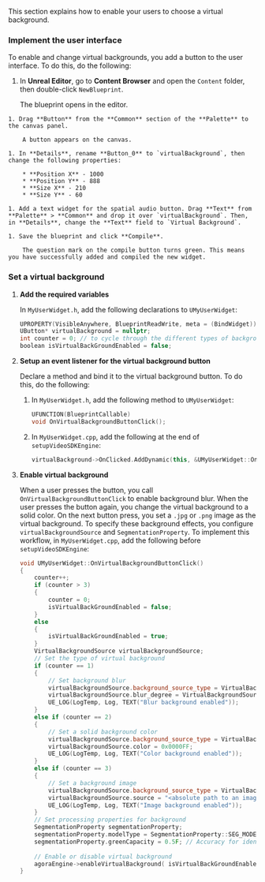 <PlatformWrapper platform='unreal'>

This section explains how to enable your users to choose a virtual background.

### Implement the user interface

To enable and change virtual backgrounds, you add a button to the user interface. To do this, do the following:

   1. In **Unreal Editor**, go to **Content Browser** and open the `Content` folder, then double-click `NewBlueprint`.

        The blueprint opens in the editor.

    1. Drag **Button** from the **Common** section of the **Palette** to the canvas panel.

        A button appears on the canvas.
    
    1. In **Details**, rename **Button_0** to `virtualBackground`, then change the following properties:

        * **Position X** - 1000
        * **Position Y** - 888
        * **Size X** - 210
        * **Size Y** - 60

    1. Add a text widget for the spatial audio button. Drag **Text** from **Palette** > **Common** and drop it over `virtualBackground`. Then, in **Details**, change the **Text** field to `Virtual Background`.

    1. Save the blueprint and click **Compile**.

        The question mark on the compile button turns green. This means you have successfully added and compiled the new widget.

### Set a virtual background

1. **Add the required variables**

    In `MyUserWidget.h`, add the following declarations to `UMyUserWidget`:

    ```cpp
    UPROPERTY(VisibleAnywhere, BlueprintReadWrite, meta = (BindWidget))
	UButton* virtualBackground = nullptr;
    int counter = 0; // to cycle through the different types of backgrounds
    boolean isVirtualBackGroundEnabled = false;
    ```

1. **Setup an event listener for the virtual background button**
    
    Declare a method and bind it to the virtual background button. To do this, do the following:
 
    1. In `MyUserWidget.h`, add the following method to `UMyUserWidget`:

        ```cpp
        UFUNCTION(BlueprintCallable)
		void OnVirtualBackgroundButtonClick();
        ```

    2. In `MyUserWidget.cpp`, add the following at the end of `setupVideoSDKEngine`:

        ```cpp
        virtualBackground->OnClicked.AddDynamic(this, &UMyUserWidget::OnVirtualBackgroundButtonClick);
        ```

2. **Enable virtual background**

    When a user presses the button, you call `OnVirtualBackgroundButtonClick` to enable background blur. When the user presses the button again, you change the virtual background to a solid color. On the next button press, you set a `.jpg` or `.png` image as the virtual background. To specify these background effects, you configure `virtualBackgroundSource` and `SegmentationProperty`. To implement this workflow, in `MyUserWidget.cpp`, add the following before `setupVideoSDKEngine`:

    ```cpp
    void UMyUserWidget::OnVirtualBackgroundButtonClick() 
    {
        counter++;
        if (counter > 3) 
        {
            counter = 0;
            isVirtualBackGroundEnabled = false;
        }
        else 
        {
            isVirtualBackGroundEnabled = true;
        }
        VirtualBackgroundSource virtualBackgroundSource;
        // Set the type of virtual background
        if (counter == 1) 
        {
            // Set background blur
            virtualBackgroundSource.background_source_type = VirtualBackgroundSource::BACKGROUND_BLUR;
            virtualBackgroundSource.blur_degree = VirtualBackgroundSource::BACKGROUND_BLUR_DEGREE::BLUR_DEGREE_HIGH;
            UE_LOG(LogTemp, Log, TEXT("Blur background enabled"));
        }
        else if (counter == 2) 
        { 
            // Set a solid background color
            virtualBackgroundSource.background_source_type = VirtualBackgroundSource::BACKGROUND_COLOR;
            virtualBackgroundSource.color = 0x0000FF;
            UE_LOG(LogTemp, Log, TEXT("Color background enabled"));
        }
        else if (counter == 3) 
        { 
            // Set a background image
            virtualBackgroundSource.background_source_type = VirtualBackgroundSource::BACKGROUND_IMG;
            virtualBackgroundSource.source = "<absolute path to an image file>";
            UE_LOG(LogTemp, Log, TEXT("Image background enabled"));
        }
        // Set processing properties for background
        SegmentationProperty segmentationProperty;
        segmentationProperty.modelType = SegmentationProperty::SEG_MODEL_AI;; // Use SEG_MODEL_GREEN if you have a green background
        segmentationProperty.greenCapacity = 0.5F; // Accuracy for identifying green colors (range 0-1)
        
        // Enable or disable virtual background
        agoraEngine->enableVirtualBackground( isVirtualBackGroundEnabled, virtualBackgroundSource, segmentationProperty);
    }
    ```

</PlatformWrapper>
